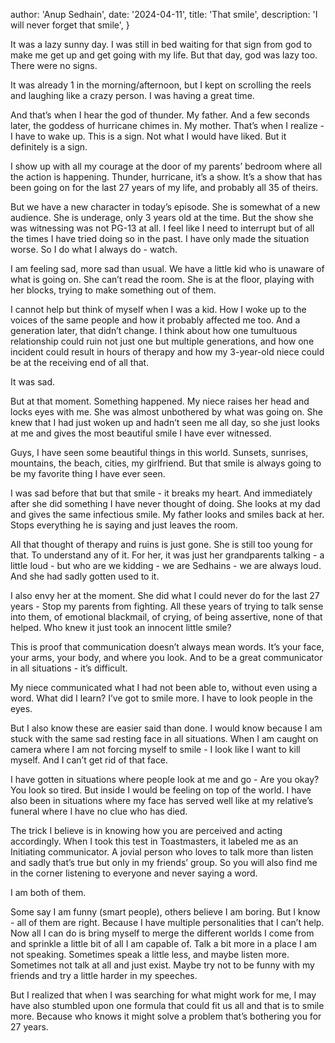 
  author: 'Anup Sedhain',
  date: '2024-04-11',
  title: 'That smile',
  description:
    'I will never forget that smile',
}


It was a lazy sunny day. I was still in bed waiting for that sign from god to make me get up and get going with my life. But that day, god was lazy too. There were no signs.

It was already 1 in the morning/afternoon, but I kept on scrolling the reels and laughing like a crazy person. I was having a great time.

And that’s when I hear the god of thunder. My father. And a few seconds later, the goddess of hurricane chimes in. My mother. That’s when I realize - I have to wake up. This is a sign. Not what I would have liked. But it definitely is a sign.

I show up with all my courage at the door of my parents’ bedroom where all the action is happening. Thunder, hurricane, it’s a show. It’s a show that has been going on for the last 27 years of my life, and probably all 35 of theirs.

But we have a new character in today’s episode. She is somewhat of a new audience. She is underage, only 3 years old at the time. But the show she was witnessing was not PG-13 at all. I feel like I need to interrupt but of all the times I have tried doing so in the past. I have only made the situation worse. So I do what I always do - watch.

I am feeling sad, more sad than usual. We have a little kid who is unaware of what is going on. She can’t read the room. She is at the floor, playing with her blocks, trying to make something out of them.

I cannot help but think of myself when I was a kid. How I woke up to the voices of the same people and how it probably affected me too. And a generation later, that didn’t change. I think about how one tumultuous relationship could ruin not just one but multiple generations, and how one incident could result in hours of therapy and how my 3-year-old niece could be at the receiving end of all that.

It was sad.

But at that moment. Something happened. My niece raises her head and locks eyes with me. She was almost unbothered by what was going on. She knew that I had just woken up and hadn’t seen me all day, so she just looks at me and gives the most beautiful smile I have ever witnessed.

Guys, I have seen some beautiful things in this world. Sunsets, sunrises, mountains, the beach, cities, my girlfriend. But that smile is always going to be my favorite thing I have ever seen.

I was sad before that but that smile - it breaks my heart. And immediately after she did something I have never thought of doing. She looks at my dad and gives the same infectious smile. My father looks and smiles back at her. Stops everything he is saying and just leaves the room.

All that thought of therapy and ruins is just gone. She is still too young for that. To understand any of it. For her, it was just her grandparents talking - a little loud - but who are we kidding - we are Sedhains - we are always loud. And she had sadly gotten used to it.

I also envy her at the moment. She did what I could never do for the last 27 years - Stop my parents from fighting. All these years of trying to talk sense into them, of emotional blackmail, of crying, of being assertive, none of that helped. Who knew it just took an innocent little smile?

This is proof that communication doesn’t always mean words. It’s your face, your arms, your body, and where you look. And to be a great communicator in all situations - it’s difficult.

My niece communicated what I had not been able to, without even using a word. What did I learn? I’ve got to smile more. I have to look people in the eyes.

But I also know these are easier said than done. I would know because I am stuck with the same sad resting face in all situations. When I am caught on camera where I am not forcing myself to smile - I look like I want to kill myself. And I can’t get rid of that face.

I have gotten in situations where people look at me and go - Are you okay? You look so tired. But inside I would be feeling on top of the world. I have also been in situations where my face has served well like at my relative’s funeral where I have no clue who has died.

The trick I believe is in knowing how you are perceived and acting accordingly. When I took this test in Toastmasters, it labeled me as an Initiating communicator. A jovial person who loves to talk more than listen and sadly that’s true but only in my friends’ group. So you will also find me in the corner listening to everyone and never saying a word.

I am both of them.

Some say I am funny (smart people), others believe I am boring. But I know - all of them are right. Because I have multiple personalities that I can’t help. Now all I can do is bring myself to merge the different worlds I come from and sprinkle a little bit of all I am capable of. Talk a bit more in a place I am not speaking. Sometimes speak a little less, and maybe listen more. Sometimes not talk at all and just exist. Maybe try not to be funny with my friends and try a little harder in my speeches.

But I realized that when I was searching for what might work for me, I may have also stumbled upon one formula that could fit us all and that is to smile more. Because who knows it might solve a problem that’s bothering you for 27 years.
